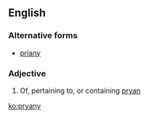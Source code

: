 ==English==

===Alternative forms===
* [[priany]]

===Adjective===
{{en-adj}}

# {{label|en|Cornish}} Of, pertaining to, or containing [[pryan]]

[[ko:pryany]]